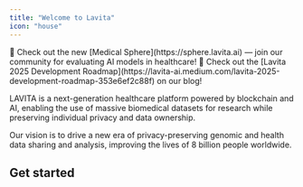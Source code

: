 ```yaml
---
title: "Welcome to Lavita"
icon: "house"
---
```


<Note>
🚀 Check out the new [Medical Sphere](https://sphere.lavita.ai) — join our community for evaluating AI models in healthcare!
</Note>

<Tip>
🚀 Check out the [Lavita 2025 Development Roadmap](https://lavita-ai.medium.com/lavita-2025-development-roadmap-353e6ef2c88f) on our blog!
</Tip>

LAVITA is a next-generation healthcare platform powered by blockchain and AI, enabling the use of massive biomedical datasets for research while preserving individual privacy and data ownership.

Our vision is to drive a new era of privacy-preserving genomic and health data sharing and analysis, improving the lives of 8 billion people worldwide.

## Get started

<CardGroup cols={2}>
  <Card title="Medical Sphere" icon="sparkles" href="https://docs.lavita.ai/medical-sphere/introduction" />
  <Card title="Lavita AI Jobs" icon="sparkles" href="https://docs.lavita.ai/ai-jobs/setup" />
</CardGroup>